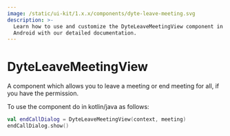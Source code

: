 ```yaml
---
image: /static/ui-kit/1.x.x/components/dyte-leave-meeting.svg
description: >-
  Learn how to use and customize the DyteLeaveMeetingView component in Ospi's
  Android with our detailed documentation.
---
```


# DyteLeaveMeetingView

A component which allows you to leave a meeting or end meeting for all, if you
have the permission.

To use the component do in kotlin/java as follows:

```kotlin
val endCallDialog = DyteLeaveMeetingView(context, meeting)
endCallDialog.show()
```

<head>
  <title>Android DyteLeaveMeetingView</title>
</head>
